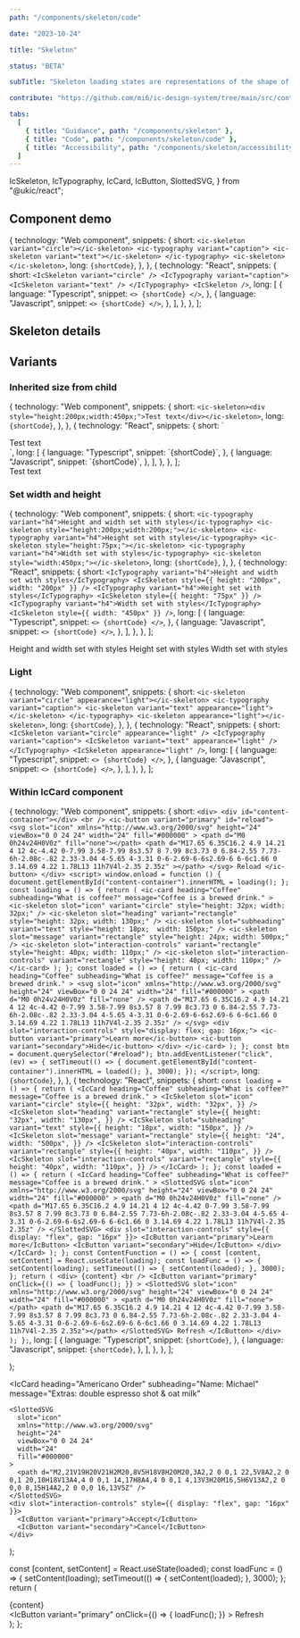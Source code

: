 ```yaml
---
path: "/components/skeleton/code"

date: "2023-10-24"

title: "Skeleton"

status: "BETA"

subTitle: "Skeleton loading states are representations of the shape of content that help inform users that a specific type of component is loading."

contribute: "https://github.com/mi6/ic-design-system/tree/main/src/content/structured/components/skeleton"

tabs:
  [
    { title: "Guidance", path: "/components/skeleton" },
    { title: "Code", path: "/components/skeleton/code" },
    { title: "Accessibility", path: "/components/skeleton/accessibility" },
  ]
---
```


  IcSkeleton,
  IcTypography,
  IcCard,
  IcButton,
  SlottedSVG,
} from "@ukic/react";

## Component demo

  {
    technology: "Web component",
    snippets: {
      short: `<ic-skeleton variant="circle"></ic-skeleton>
<ic-typography variant="caption">
  <ic-skeleton variant="text"></ic-skeleton>
</ic-typography>
<ic-skeleton></ic-skeleton>`,
      long: `{shortCode}`,
    },
  },
  {
    technology: "React",
    snippets: {
      short: `<IcSkeleton variant="circle" />
<IcTypography variant="caption">
  <IcSkeleton variant="text" />
</IcTypography>
<IcSkeleton />`,
      long: [
        {
          language: "Typescript",
          snippet: `<>
            {shortCode}
        </>`,
        },
        {
          language: "Javascript",
          snippet: `<>
            {shortCode}
        </>`,
        },
      ],
    },
  },
];

<ComponentPreview snippets={snippets}>
  <div style={{ display: "flex", flexDirection: "column", gap: "8px" }}>
    <IcSkeleton variant="circle" />
    <IcTypography variant="caption">
      <IcSkeleton variant="text" />
    </IcTypography>
    <IcSkeleton />
  </div>
</ComponentPreview>

## Skeleton details

<ComponentDetails component="ic-skeleton" />

## Variants

### Inherited size from child

  {
    technology: "Web component",
    snippets: {
      short: `<ic-skeleton><div style="height:200px;width:450px;">Test text</div></ic-skeleton>`,
      long: `{shortCode}`,
    },
  },
  {
    technology: "React",
    snippets: {
      short: `<IcSkeleton>
  <div style={{
  height: "200px",
  width: "450px"
  }}>Test text</div>
</IcSkeleton>`,
      long: [
        {
          language: "Typescript",
          snippet: `{shortCode}`,
        },
        {
          language: "Javascript",
          snippet: `{shortCode}`,
        },
      ],
    },
  },
];

<ComponentPreview snippets={snippetsInherited}>
  <IcSkeleton>
    <div
      style={{
        height: "200px",
        width: "450px",
      }}
    >
      Test text
    </div>
  </IcSkeleton>
</ComponentPreview>

### Set width and height

  {
    technology: "Web component",
    snippets: {
      short: `<ic-typography variant="h4">Height and width set with styles</ic-typography>
<ic-skeleton style="height:200px;width:200px;"></ic-skeleton>
<ic-typography variant="h4">Height set with styles</ic-typography>
<ic-skeleton style="height:75px;"></ic-skeleton>
<ic-typography variant="h4">Width set with styles</ic-typography>
<ic-skeleton style="width:450px;"></ic-skeleton>`,
      long: `{shortCode}`,
    },
  },
  {
    technology: "React",
    snippets: {
      short: `<IcTypography variant="h4">Height and width set with styles</IcTypography>
<IcSkeleton style={{
height: "200px",
width: "200px"
}} />
<IcTypography variant="h4">Height set with styles</IcTypography>
<IcSkeleton style={{
  height: "75px"
}} />
<IcTypography variant="h4">Width set with styles</IcTypography>
<IcSkeleton style={{
  width: "450px"
}} />`,
      long: [
        {
          language: "Typescript",
          snippet: `<>
            {shortCode}
        </>`,
        },
        {
          language: "Javascript",
          snippet: `<>
            {shortCode}
        </>`,
        },
      ],
    },
  },
];

<ComponentPreview snippets={snippetsSetWidthAndHeight}>
  <div style={{ display: "flex", flexDirection: "column", gap: "8px" }}>
    <IcTypography variant="h4">Height and width set with styles</IcTypography>
    <IcSkeleton
      style={{
        height: "200px",
        width: "200px",
      }}
    />
    <IcTypography variant="h4">Height set with styles</IcTypography>
    <IcSkeleton
      style={{
        height: "75px",
      }}
    />
    <IcTypography variant="h4">Width set with styles</IcTypography>
    <IcSkeleton
      style={{
        width: "450px",
      }}
    />
  </div>
</ComponentPreview>

### Light

  {
    technology: "Web component",
    snippets: {
      short: `<ic-skeleton variant="circle" appearance="light"></ic-skeleton>
<ic-typography variant="caption">
  <ic-skeleton variant="text" appearance="light"></ic-skeleton>
</ic-typography>
<ic-skeleton appearance="light"></ic-skeleton>`,
      long: `{shortCode}`,
    },
  },
  {
    technology: "React",
    snippets: {
      short: `<IcSkeleton variant="circle" appearance="light" />
<IcTypography variant="caption">
  <IcSkeleton variant="text" appearance="light" />
</IcTypography>
<IcSkeleton appearance="light" />`,
      long: [
        {
          language: "Typescript",
          snippet: `<>
            {shortCode}
        </>`,
        },
        {
          language: "Javascript",
          snippet: `<>
            {shortCode}
        </>`,
        },
      ],
    },
  },
];

<ComponentPreview snippets={snippetsLight}>
  <div style={{ display: "flex", flexDirection: "column", gap: "8px" }}>
    <IcSkeleton variant="circle" appearance="light" />
    <IcTypography variant="caption">
      <IcSkeleton variant="text" appearance="light" />
    </IcTypography>
    <IcSkeleton appearance="light" />
  </div>
</ComponentPreview>

### Within IcCard component

  {
    technology: "Web component",
    snippets: {
      short: `<div>
      <div id="content-container"></div>
      <br />
      <ic-button variant="primary" id="reload">
        <svg
          slot="icon"
          xmlns="http://www.w3.org/2000/svg"
          height="24"
          viewBox="0 0 24 24"
          width="24"
          fill="#000000"
        >
          <path d="M0 0h24v24H0V0z" fill="none"></path>
          <path
            d="M17.65 6.35C16.2 4.9 14.21 4 12 4c-4.42 0-7.99 3.58-7.99 8s3.57 8 7.99 8c3.73 0 6.84-2.55 7.73-6h-2.08c-.82 2.33-3.04 4-5.65 4-3.31 0-6-2.69-6-6s2.69-6 6-6c1.66 0 3.14.69 4.22 1.78L13 11h7V4l-2.35 2.35z"
          ></path>
        </svg>
        Reload
      </ic-button>
    </div>
    <script>
     window.onload = function () {
        document.getElementById("content-container").innerHTML = loading();
      };
   const loading = () => {
        return (
          <ic-card
            heading="Coffee"
            subheading="What is coffee?"
            message="Coffee is a brewed drink."
          >
            <ic-skeleton
              slot="icon"
              variant="circle"
              style="height: 32px; width: 32px;"
            />
            <ic-skeleton
              slot="heading"
              variant="rectangle"
              style="height: 32px; width: 130px;"
            />
            <ic-skeleton
              slot="subheading"
              variant="text"
              style="height: 18px;  width: 150px;"
            />
            <ic-skeleton
              slot="message"
              variant="rectangle"
              style="height: 24px; width: 500px;"
            />
            <ic-skeleton
              slot="interaction-controls"
              variant="rectangle"
              style="height: 40px; width: 110px;"
            />
            <ic-skeleton
              slot="interaction-controls"
              variant="rectangle"
              style="height: 40px; width: 110px;"
            />
          </ic-card>
        );
      };
const loaded = () => {
        return (
          <ic-card
            heading="Coffee"
            subheading="What is coffee?"
            message="Coffee is a brewed drink."
          >
            <svg
              slot="icon"
              xmlns="http://www.w3.org/2000/svg"
              height="24"
              viewBox="0 0 24 24"
              width="24"
              fill="#000000"
            >
              <path d="M0 0h24v24H0V0z" fill="none" />
              <path d="M17.65 6.35C16.2 4.9 14.21 4 12 4c-4.42 0-7.99 3.58-7.99 8s3.57 8 7.99 8c3.73 0 6.84-2.55 7.73-6h-2.08c-.82 2.33-3.04 4-5.65 4-3.31 0-6-2.69-6-6s2.69-6 6-6c1.66 0 3.14.69 4.22 1.78L13 11h7V4l-2.35 2.35z" />
            </svg>
            <div slot="interaction-controls" style="display: flex; gap: 16px;">
              <ic-button variant="primary">Learn more</ic-button>
              <ic-button variant="secondary">Hide</ic-button>
            </div>
          </ic-card>
        );
      };
  const btn = document.querySelector("#reload");
      btn.addEventListener("click", (ev) => {
        setTimeout(() => {
          document.getElementById("content-container").innerHTML = loaded();
        }, 3000);
      });
</script>`,
      long: `{shortCode}`,
    },
  },
  {
    technology: "React",
    snippets: {
      short: `const loading = () => {
  return (
    <IcCard
      heading="Coffee"
      subheading="What is coffee?"
      message="Coffee is a brewed drink."
    >
      <IcSkeleton
        slot="icon"
        variant="circle"
        style={{
          height: "32px",
          width: "32px",
        }}
      />
      <IcSkeleton
        slot="heading"
        variant="rectangle"
        style={{
          height: "32px",
          width: "130px",
        }}
      />
      <IcSkeleton
        slot="subheading"
        variant="text"
        style={{
          height: "18px",
          width: "150px",
        }}
      />
      <IcSkeleton
        slot="message"
        variant="rectangle"
        style={{
          height: "24",
          width: "500px",
        }}
      />
      <IcSkeleton
        slot="interaction-controls"
        variant="rectangle"
        style={{
          height: "40px",
          width: "110px",
        }}
      />
      <IcSkeleton
        slot="interaction-controls"
        variant="rectangle"
        style={{
          height: "40px",
          width: "110px",
        }}
      />
    </IcCard>
  );
};
const loaded = () => {
  return (
    <IcCard
      heading="Coffee"
      subheading="What is coffee?"
      message="Coffee is a brewed drink."
    >
      <SlottedSVG
        slot="icon"
        xmlns="http://www.w3.org/2000/svg"
        height="24"
        viewBox="0 0 24 24"
        width="24"
        fill="#000000"
      >
        <path d="M0 0h24v24H0V0z" fill="none" />
        <path d="M17.65 6.35C16.2 4.9 14.21 4 12 4c-4.42 0-7.99 3.58-7.99 8s3.57 8 7.99 8c3.73 0 6.84-2.55 7.73-6h-2.08c-.82 2.33-3.04 4-5.65 4-3.31 0-6-2.69-6-6s2.69-6 6-6c1.66 0 3.14.69 4.22 1.78L13 11h7V4l-2.35 2.35z" />
      </SlottedSVG>
      <div slot="interaction-controls" style={{ display: "flex", gap: "16px" }}>
        <IcButton variant="primary">Learn more</IcButton>
        <IcButton variant="secondary">Hide</IcButton>
      </div>
    </IcCard>
  );
};
 const ContentFunction = () => {
  const [content, setContent] = React.useState(loading);
  const loadFunc = () => {
    setContent(loading);
    setTimeout(() => {
      setContent(loaded);
    }, 3000);
  };
  return (
    <div>
      {content}
      <br />
      <IcButton
        variant="primary"
        onClick={() => {
          loadFunc();
        }}
      >
        <SlottedSVG
          slot="icon"
          xmlns="http://www.w3.org/2000/svg"
          height="24"
          viewBox="0 0 24 24"
          width="24"
          fill="#000000"
        >
          <path d="M0 0h24v24H0V0z" fill="none"></path>
          <path d="M17.65 6.35C16.2 4.9 14.21 4 12 4c-4.42 0-7.99 3.58-7.99 8s3.57 8 7.99 8c3.73 0 6.84-2.55 7.73-6h-2.08c-.82 2.33-3.04 4-5.65 4-3.31 0-6-2.69-6-6s2.69-6 6-6c1.66 0 3.14.69 4.22 1.78L13 11h7V4l-2.35 2.35z"></path>
        </SlottedSVG>
        Refresh
      </IcButton>
    </div>
  );
};`,
      long: [
        {
          language: "Typescript",
          snippet: `{shortCode}`,
        },
        {
          language: "Javascript",
          snippet: `{shortCode}`,
        },
      ],
    },
  },
];

  <IcCard heading="Americano Order" subheading="Name: Michael">
    <IcSkeleton
      slot="icon"
      variant="circle"
      style={{
        height: "32px",
        width: "32px",
      }}
    />
    <IcSkeleton
      slot="heading"
      variant="rectangle"
      style={{
        height: "32px",
        width: "130px",
      }}
    />
    <IcSkeleton
      slot="subheading"
      variant="text"
      style={{
        height: "18px",
        width: "150px",
      }}
    />
    <IcSkeleton
      slot="message"
      variant="rectangle"
      style={{
        height: "24",
        width: "500px",
      }}
    />
    <IcSkeleton
      slot="interaction-controls"
      variant="rectangle"
      style={{
        height: "40px",
        width: "110px",
      }}
    />
    <IcSkeleton
      slot="interaction-controls"
      variant="rectangle"
      style={{
        height: "40px",
        width: "110px",
      }}
    />
  </IcCard>
);

  <IcCard
    heading="Americano Order"
    subheading="Name: Michael"
    message="Extras: double espresso shot & oat milk"
  >
    <SlottedSVG
      slot="icon"
      xmlns="http://www.w3.org/2000/svg"
      height="24"
      viewBox="0 0 24 24"
      width="24"
      fill="#000000"
    >
      <path d="M2,21V19H20V21H2M20,8V5H18V8H20M20,3A2,2 0 0,1 22,5V8A2,2 0 0,1 20,10H18V13A4,4 0 0,1 14,17H8A4,4 0 0,1 4,13V3H20M16,5H6V13A2,2 0 0,0 8,15H14A2,2 0 0,0 16,13V5Z" />
    </SlottedSVG>
    <div slot="interaction-controls" style={{ display: "flex", gap: "16px" }}>
      <IcButton variant="primary">Accept</IcButton>
      <IcButton variant="secondary">Cancel</IcButton>
    </div>
  </IcCard>
);

  const [content, setContent] = React.useState(loaded);
  const loadFunc = () => {
    setContent(loading);
    setTimeout(() => {
      setContent(loaded);
    }, 3000);
  };
  return (
    <div>
      {content}
      <br />
      <IcButton
        variant="primary"
        onClick={() => {
          loadFunc();
        }}
      >
        <SlottedSVG
          slot="icon"
          xmlns="http://www.w3.org/2000/svg"
          height="24"
          viewBox="0 0 24 24"
          width="24"
          fill="#000000"
        >
          <path d="M0 0h24v24H0V0z" fill="none" />
          <path d="M17.65 6.35C16.2 4.9 14.21 4 12 4c-4.42 0-7.99 3.58-7.99 8s3.57 8 7.99 8c3.73 0 6.84-2.55 7.73-6h-2.08c-.82 2.33-3.04 4-5.65 4-3.31 0-6-2.69-6-6s2.69-6 6-6c1.66 0 3.14.69 4.22 1.78L13 11h7V4l-2.35 2.35z" />
        </SlottedSVG>
        Refresh
      </IcButton>
    </div>
  );
};

<ComponentPreview snippets={snippetsInCard}>
  <ContentFunction />
</ComponentPreview>

